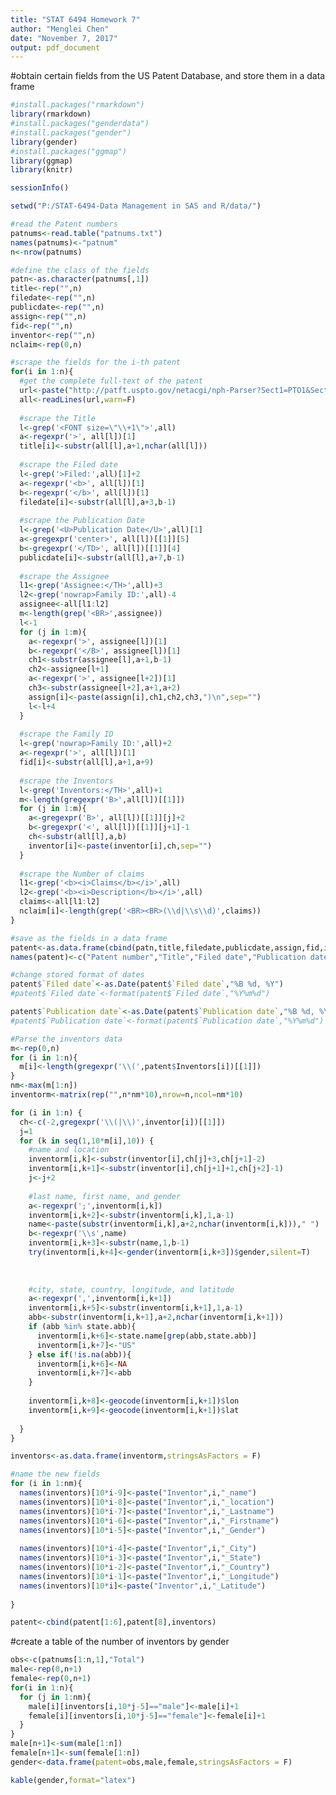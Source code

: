 ---
title: "STAT 6494 Homework 7"
author: "Menglei Chen"
date: "November 7, 2017"
output: pdf_document
---

#obtain certain fields from the US Patent Database, and store them in a data frame
```{r}
#install.packages("rmarkdown")
library(rmarkdown)
#install.packages("genderdata")
#install.packages("gender")
library(gender)
#install.packages("ggmap")
library(ggmap)
library(knitr)

sessionInfo()

setwd("P:/STAT-6494-Data Management in SAS and R/data/")

#read the Patent numbers
patnums<-read.table("patnums.txt")
names(patnums)<-"patnum"
n<-nrow(patnums)

#define the class of the fields
patn<-as.character(patnums[,1])
title<-rep("",n)
filedate<-rep("",n)
publicdate<-rep("",n)
assign<-rep("",n)
fid<-rep("",n)
inventor<-rep("",n)
nclaim<-rep(0,n)

#scrape the fields for the i-th patent
for(i in 1:n){
  #get the complete full-text of the patent
  url<-paste("http://patft.uspto.gov/netacgi/nph-Parser?Sect1=PTO1&Sect2=HITOFF&d=PALL&p=1&u=%2Fnetahtml%2FPTO%2Fsrchnum.htm&r=1&f=G&l=50&s1=",patn[i],".PN.&OS=PN/",patn[i],"&RS=PN/",patn[i],sep="")
  all<-readLines(url,warn=F)
  
  #scrape the Title
  l<-grep('<FONT size=\"\\+1\">',all)
  a<-regexpr('>', all[l])[1]
  title[i]<-substr(all[l],a+1,nchar(all[l]))
  
  #scrape the Filed date
  l<-grep('>Filed:',all)[1]+2
  a<-regexpr('<b>', all[l])[1]
  b<-regexpr('</b>', all[l])[1]
  filedate[i]<-substr(all[l],a+3,b-1)
  
  #scrape the Publication Date
  l<-grep('<U>Publication Date</U>',all)[1]
  a<-gregexpr('center>', all[l])[[1]][5]
  b<-gregexpr('</TD>', all[l])[[1]][4]
  publicdate[i]<-substr(all[l],a+7,b-1)
  
  #scrape the Assignee
  l1<-grep('Assignee:</TH>',all)+3
  l2<-grep('nowrap>Family ID:',all)-4
  assignee<-all[l1:l2]
  m<-length(grep('<BR>',assignee))
  l<-1
  for (j in 1:m){
    a<-regexpr('>', assignee[l])[1]
    b<-regexpr('</B>', assignee[l])[1]
    ch1<-substr(assignee[l],a+1,b-1)
    ch2<-assignee[l+1]
    a<-regexpr('>', assignee[l+2])[1]
    ch3<-substr(assignee[l+2],a+1,a+2)
    assign[i]<-paste(assign[i],ch1,ch2,ch3,")\n",sep="")
    l<-l+4
  } 
  
  #scrape the Family ID
  l<-grep('nowrap>Family ID:',all)+2
  a<-regexpr('>', all[l])[1]
  fid[i]<-substr(all[l],a+1,a+9)
  
  #scrape the Inventors
  l<-grep('Inventors:</TH>',all)+1
  m<-length(gregexpr('B>',all[l])[[1]])
  for (j in 1:m){
    a<-gregexpr('B>', all[l])[[1]][j]+2
    b<-gregexpr('<', all[l])[[1]][j+1]-1
    ch<-substr(all[l],a,b)
    inventor[i]<-paste(inventor[i],ch,sep="")
  }
  
  #scrape the Number of claims
  l1<-grep('<b><i>Claims</b></i>',all)
  l2<-grep('<b><i>Description</b></i>',all)
  claims<-all[l1:l2]
  nclaim[i]<-length(grep('<BR><BR>(\\d|\\s\\d)',claims))
}

#save as the fields in a data frame
patent<-as.data.frame(cbind(patn,title,filedate,publicdate,assign,fid,inventor,nclaim),stringsAsFactors = F)
names(patent)<-c("Patent number","Title","Filed date","Publication date","Assignee","Family ID","Inventors","Number of claims")

#change stored format of dates 
patent$`Filed date`<-as.Date(patent$`Filed date`,"%B %d, %Y")
#patent$`Filed date`<-format(patent$`Filed date`,"%Y%m%d")

patent$`Publication date`<-as.Date(patent$`Publication date`,"%B %d, %Y")
#patent$`Publication date`<-format(patent$`Publication date`,"%Y%m%d")

#Parse the inventors data
m<-rep(0,n)
for (i in 1:n){
  m[i]<-length(gregexpr('\\(',patent$Inventors[i])[[1]])
}
nm<-max(m[1:n])
inventorm<-matrix(rep("",n*nm*10),nrow=n,ncol=nm*10)

for (i in 1:n) {
  ch<-c(-2,gregexpr('\\(|\\)',inventor[i])[[1]])
  j=1
  for (k in seq(1,10*m[i],10)) {
    #name and location
    inventorm[i,k]<-substr(inventor[i],ch[j]+3,ch[j+1]-2)
    inventorm[i,k+1]<-substr(inventor[i],ch[j+1]+1,ch[j+2]-1)
    j<-j+2
    
    #last name, first name, and gender
    a<-regexpr(';',inventorm[i,k])
    inventorm[i,k+2]<-substr(inventorm[i,k],1,a-1)
    name<-paste(substr(inventorm[i,k],a+2,nchar(inventorm[i,k]))," ")
    b<-regexpr('\\s',name)
    inventorm[i,k+3]<-substr(name,1,b-1)
    try(inventorm[i,k+4]<-gender(inventorm[i,k+3])$gender,silent=T)
    
    
    
    #city, state, country, longitude, and latitude
    a<-regexpr(',',inventorm[i,k+1])
    inventorm[i,k+5]<-substr(inventorm[i,k+1],1,a-1)
    abb<-substr(inventorm[i,k+1],a+2,nchar(inventorm[i,k+1]))
    if (abb %in% state.abb){
      inventorm[i,k+6]<-state.name[grep(abb,state.abb)]
      inventorm[i,k+7]<-"US"
    } else if(!is.na(abb)){
      inventorm[i,k+6]<-NA
      inventorm[i,k+7]<-abb
    }
    
    inventorm[i,k+8]<-geocode(inventorm[i,k+1])$lon
    inventorm[i,k+9]<-geocode(inventorm[i,k+1])$lat
    
  }
}

inventors<-as.data.frame(inventorm,stringsAsFactors = F)

#name the new fields
for (i in 1:nm){
  names(inventors)[10*i-9]<-paste("Inventor",i,"_name")
  names(inventors)[10*i-8]<-paste("Inventor",i,"_location")
  names(inventors)[10*i-7]<-paste("Inventor",i,"_Lastname")
  names(inventors)[10*i-6]<-paste("Inventor",i,"_Firstname")
  names(inventors)[10*i-5]<-paste("Inventor",i,"_Gender")
  
  names(inventors)[10*i-4]<-paste("Inventor",i,"_City")
  names(inventors)[10*i-3]<-paste("Inventor",i,"_State")
  names(inventors)[10*i-2]<-paste("Inventor",i,"_Country")
  names(inventors)[10*i-1]<-paste("Inventor",i,"_Longitude")
  names(inventors)[10*i]<-paste("Inventor",i,"_Latitude")
  
}

patent<-cbind(patent[1:6],patent[8],inventors)

```


#create a table of the number of inventors by gender
```{r}
obs<-c(patnums[1:n,1],"Total")
male<-rep(0,n+1)
female<-rep(0,n+1)
for(i in 1:n){
  for (j in 1:nm){
    male[i][inventors[i,10*j-5]=="male"]<-male[i]+1
    female[i][inventors[i,10*j-5]=="female"]<-female[i]+1
  }
}
male[n+1]<-sum(male[1:n])
female[n+1]<-sum(female[1:n])
gender<-data.frame(patent=obs,male,female,stringsAsFactors = F)

kable(gender,format="latex")
```
